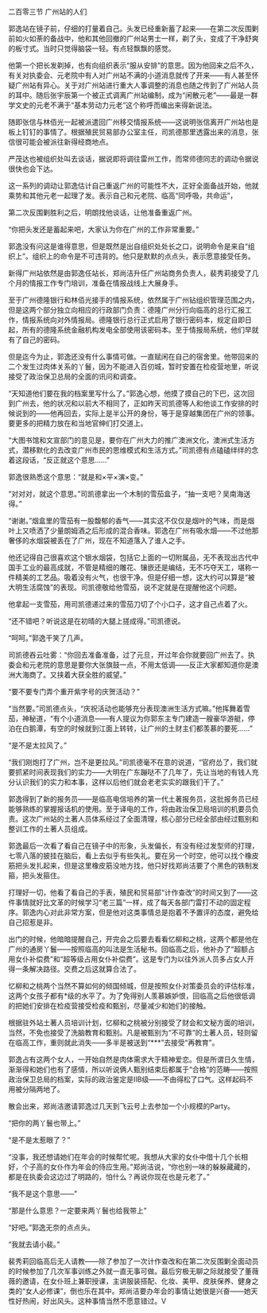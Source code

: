 

二百零三节 广州站的人们

郭逸站在镜子前，仔细的打量着自己。头发已经重新蓄了起来――在第二次反围剿前如火如荼的备战中，他和其他回撤的广州站男士一样，剃了头，变成了干净舒爽的板寸式。当时只觉得脑袋一轻。有点轻飘飘的感觉。

他第一个把长发剃掉，也有向组织表示“服从安排”的意思。因为他回来之后不久，有关对执委会、元老院中有人对广州站不满的小道消息就传了开来――有人甚至怀疑广州站有异心。关于对广州站进行重大人事调整的消息也随之传到了广州站人员的耳中。随后张宇辰第一个被正式调离广州站编制，成为“闲散元老”――最是一群学文史的元老不满于“基本劳动力元老”这个称呼而编出来得新说法。

随即张信与林佰光一起被派遣回广州移交情报系统――这说明张信离开广州站也是板上钉钉的事情了。根据殖民贸易部办公室主任，司凯德那里透露出来的消息，张信很可能会被派往新得经商地点。

严茂达也被组织处叫去谈话，据说即将调往雷州工作，而常师德同志的调动令据说很快也会下达。

这一系列的调动让郭逸估计自己重返广州的可能性不大，正好全面备战开始，他就乘势和其他元老一起理了发。表示自己和元老院、临高“同呼吸，共命运”，

第二次反围剿胜利之后，明朗找他谈话，让他准备重返广州。

“你把头发还是蓄起来吧，大家认为你在广州的工作非常重要。”

郭逸没有问这是谁得意思，但是既然是出自组织处处长之口，说明命令是来自“组织上”。组织上的命令是不可违背的。他只是默默的点点头，表示愿意接受任务。

新得广州站依然是由郭逸任站长，郑尚洁升任广州站商务负责人，裴秀莉接受了几个月的情报工作专门培训，准备在情报战线上大展身手。

至于广州德隆银行和林佰光接手的情报系统，依然属于广州钻组织管理范围之内，但是这两个部分独立向相应的行政部门负责：德隆广州分行向临高的总行汇报工作，情报系统向对外情报局。德隆银行总行正式启用了银行密码本，规定自即日起，所有的德隆系统金融机构发电全部使用该密码本。至于情报局系统，他们早就有了自己的密码。

但是迄今为止，郭逸还没有什么事情可做。一直赋闲在自己的宿舍里。他带回来的二个发生过肉体关系的丫鬟，因为不能进入百仞城，暂时安置在检疫营地里，听说接受了政治保卫总局的全面的讯问和调查。

“天知道他们要在我的档案里写什么了。”郭逸心想，他摸了摸自己的下巴，这次回到广州去，他的状况和以前大不相同了，正如昨天司凯德等人和他谈工作安排的时候说到的――他再回去，实际上是半公开的身份，等于是穿越集团在广州的领事。要更多的把精力放在和当地官绅们打交道上。

“大图书馆和文宣部门的意见是，要你在广州大力的推广澳洲文化，澳洲式生活方式，潜移默化的去改变广州市民的思维模式和生活方式。”司凯德有点磕磕绊绊的念着这段话，“反正就这个意思……”

郭逸很熟悉这个意思：“就是和×平×演×变。”

“对对对，就这个意思。”司凯德拿出一个木制的雪茄盒子，“抽一支吧？吴南海送得。”

“谢谢。”烟盒里的雪茄有一股馥郁的香气――其实这不仅仅是烟叶的气味，而是烟叶上又喷洒了少量朗姆酒之后形成的混合香味。郭逸在广州有吸水烟――不过他那奢侈的水烟袋被丢在了广州，现在不知道落入了谁人之手。

他还记得自己很喜欢这个银水烟袋，包括它上面的一切附属品，无不表现出古代中国手工业的最高成就，不管是精细的雕花、镶嵌还是编结，无不巧夺天工，堪称一件精美的工艺品。吸着没有火气，也很干净。但是仔细一想，这大约可以算是“被大明生活腐蚀”的表现。司凯德敬给他雪茄，说不定就是在提醒他这个问题。

他拿起一支雪茄，用司凯德递过来的雪茄刀切了个小口子，这才自己点着了火。

“还不错吧？听说这是在初晴的大腿上搓成得。”司凯德说。

“呵呵。”郭逸干笑了几声。

司凯德吞云吐雾：“你回去准备准备，过了元旦，开过年会你就要回广州去了。执委会和元老院的意思是要你大张旗鼓一点，不用太低调――反正大家都知道你是澳洲大海商了。又挟着大获全胜的威望。”

“要不要专门弄个重开紫字号的庆贺活动？”

“当然要。”司凯德点头，“庆祝活动也能够充分表现澳洲生活方式嘛。”他挥舞着雪茄，神秘道，“有个小道消息――有人提议为你郭东主专门建造一艘豪华游艇，停泊在白鹅潭，有空的时候就到江面上转转，让广州的土财主们都羡慕的要死……”

“是不是太拉风了。”

“我们刚炮打了广州，岂不是更拉风。”司凯德毫不在意的说道，“官府怂了，我们就要抓紧时间表现我们的实力――大明在广东蹦哒不了几年了，先让当地的有钱人充分认识我们的实力和本事，这样以后他们就会老老实实的跟我们干了。”

郭逸得到了新的报务员――是临高电信培养的第一代土著报务员，这批报务员已经能够熟练的掌握报话机的使用。至于译电的工作，将由政治保卫局培训的机要员负责。这次广州站的土著人员体系经过了全面清理，核心部分已经全部由经过甄别和整训工作的土著人员组成。

郭逸最后一次看了看自己在镜子中的形象，头发偏长，有没有经过发型师的打理，七零八落的披挂在脑后，看上去似乎有些失礼。要在另一个时空，他可以找个橡皮筋把头发扎起来，但是这里橡皮筋没地方找，他只好找郑尚洁要了个黑色的铁制发箍，把头发箍住。

打理好一切，他看了看自己的手表，殖民和贸易部“计作查改”的时间又到了――这件事情就好比文革的时候学习“老三篇”一样，成了每天各部门雷打不动的固定程序。郭逸内心对此非常方案，但是他对这类事情总是抱着不予置评的态度，避免给自己招惹是非。

出门的时候，他暗暗提醒自己，开完会之后要去看看忆柳和之桃，这两个都是他在广州的通房丫鬟――按照临高的叫法是生活秘书。回临高之后，他补办了“超额占用女仆补偿费”和“超等级占用女仆补偿费”。这是专门为以往外派人员多占女人开得一条解决路径。交费之后这就算合法了。

忆柳和之桃两个当然不算如何的倾国倾城，但是按照女仆对策委员会的评估标准，这两个女孩子都有*级的水平了。为了免得别人羡慕嫉妒恨，回临高之后他很低调的把她们安排在检疫营接受检疫和甄别，尽量减少和她们的接触。

根据驻外站土著人员培训计划，忆柳和之桃被分别接受了财会和文秘方面的培训，当然，不免也接受了洗脑教育和甄别。凡是被甄别为“不可靠”的土著人员，轻则留在临高工作，重则就此消失――多半是被送到“***”去接受“再教育”。

郭逸占有这两个女人，一开始自然是肉体需求大于精神爱恋。但是所谓日久生情，渐渐得和她们也有了感情，所以听说俩人甄别结束后都属于“合格”的范畴――按照政治保卫总局的档案，实际的政治鉴定是ⅡB级――不由得松了口气。这样起码不用被分隔两地了。

散会出来，郑尚洁邀请郭逸过几天到飞云号上去参加一个小规模的Party。

“把你的两丫鬟也带上。”

“是不是太惹眼了？”

“没事，我还想请她们在年会的时候帮忙呢。我想从大家的女仆中借十几个长相好，个子高的女仆作为年会的侍应生用。”郑尚洁说，“你也别一味的躲躲藏藏的，都是在执委会这边过了明路的，怕什么？再说你现在也是元老了。”

“我不是这个意思――”

“那是什么意思？一定要来两丫鬟也给我带上”

“好吧。”郭逸无奈的点点头。

“我就去请小裴。”

裴秀莉回临高后无人请教――除了参加了一次计作查改和在第二次反围剿全面动员的时候参加了几次军事训练之外就一直无事可做。最后穷极无聊之际就接受了董薇薇的邀请，在女仆班上兼职授课，主讲服装搭配、化妆、美甲、皮肤保养、健身之类的“女人必修课”，倒也乐在其中。郑尚洁要办年会的事情让她很是兴奋――她天性好热闹，好出风头。这种事情当然不愿意错过。V


